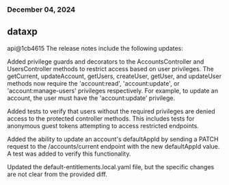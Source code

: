 ### December 04, 2024
## dataxp

api@1cb4615
The release notes include the following updates:

Added privilege guards and decorators to the AccountsController and UsersController methods to restrict access based on user privileges. The getCurrent, updateAccount, getUsers, createUser, getUser, and updateUser methods now require the 'account:read', 'account:update', or 'account:manage-users' privileges respectively. For example, to update an account, the user must have the 'account:update' privilege.

Added tests to verify that users without the required privileges are denied access to the protected controller methods. This includes tests for anonymous guest tokens attempting to access restricted endpoints.

Added the ability to update an account's defaultAppId by sending a PATCH request to the /accounts/current endpoint with the new defaultAppId value. A test was added to verify this functionality.

Updated the default-entitlements.local.yaml file, but the specific changes are not clear from the provided diff.